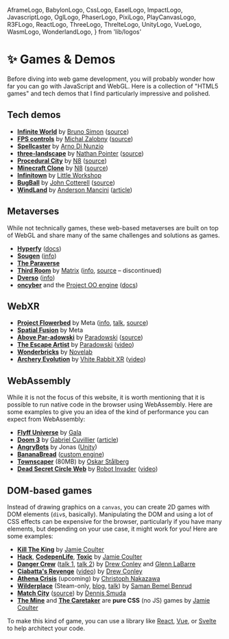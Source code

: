   AframeLogo,
  BabylonLogo,
  CssLogo,
  EaselLogo,
  ImpactLogo,
  JavascriptLogo,
  OglLogo,
  PhaserLogo,
  PixiLogo,
  PlayCanvasLogo,
  R3FLogo,
  ReactLogo,
  ThreeLogo,
  ThrelteLogo,
  UnityLogo,
  VueLogo,
  WasmLogo,
  WonderlandLogo,
} from 'lib/logos'

# ✨ Games & Demos

<NoBulletListStyles />

Before diving into web game development, you will probably wonder how far you can go with JavaScript and WebGL. Here is a collection of "HTML5 games" and tech demos that I find particularly impressive and polished.

<div style={{ margin: '32px 0' }}>
  <Games />
</div>

## Tech demos

- <ThreeLogo /> [**Infinite World**](https://infinite-world.vercel.app/) by [Bruno
  Simon](https://x.com/bruno_simon) ([source](https://github.com/brunosimon/infinite-world))
- <ThreeLogo /> [**FPS controls**](https://portfolio2022.michalzalobny.com/projects/first-person) by
  [Michal Zalobny](https://x.com/michalzalobny/status/1589575885601968128)
  ([source](https://github.com/michalzalobny/creative-bay/tree/main/src/containers/projects/FirstPerson))
- <ThreeLogo /> [**Spellcaster**](https://adinunz.io/spellcaster/) by [Arno Di
  Nunzio](https://x.com/aqro)
- <R3FLogo /> [**three-landscape**](https://three-landscape.vercel.app/) by [Nathan
  Pointer](https://x.com/nwpointer) ([source](https://github.com/nwpointer/three-landscape))
- <ThreeLogo /> [**Procedural City**](https://n8python.github.io/city/) by
  [N8](https://x.com/N8Programs) ([source](https://github.com/N8python/city))
- <ThreeLogo /> [**Minecraft Clone**](https://n8python.github.io/minecraftClone/) by
  [N8](https://x.com/N8Programs) ([source](https://github.com/N8python/minecraftClone))
- <ThreeLogo /> [**Infinitown**](https://demos.littleworkshop.fr/infinitown) by [Little
  Workshop](https://www.littleworkshop.fr/)
- <ThreeLogo /> [**BugBall**](https://www.johnc.pro/bugball/indexHIFI.html) by [John
  Cotterell](https://www.johnc.pro/) ([source](https://github.com/Cotterzz/titaniumballz))
- <ThreeLogo /> [**WindLand**](https://windland-neotix.vercel.app/) by [Anderson
  Mancini](https://x.com/Andersonmancini)
  ([article](https://tympanus.net/codrops/2022/04/25/case-study-windland-an-immersive-three-js-experience/))

## Metaverses

While not technically games, these web-based metaverses are built on top of WebGL and share many of the same challenges and solutions as games.

- <R3FLogo /> [**Hyperfy**](https://hyperfy.io) ([docs](https://docs.hyperfy.io/))
- <R3FLogo /> [**Sougen**](https://sougen.co/)
  ([info](https://docs.sougen.co/sougen-technical-advantages/webgl-powered))
- <R3FLogo /> [**The Paraverse**](https://paraverse.paragonsnft.com/)
- <ThreeLogo /> [**Third Room**](https://thirdroom.io/) by [Matrix](https://www.matrix.org/)
  ([info](https://thirdroom.io/preview#how-does-it-work),
  [source](https://github.com/matrix-org/thirdroom/) – discontinued)
- <ThreeLogo /> [**Dverso**](https://dverso.io/)
  ([info](https://dverso.notion.site/Welcome-to-dverso-s-whitepaper-148dea1069454546a8d1cda80b402dd1))
- <ThreeLogo /> [**oncyber**](https://oncyber.io/) and the [Project OO
  engine](https://oo.oncyber.io/) ([docs](https://doocs.oncyber.io/))

## WebXR

- <ThreeLogo /> [**Project Flowerbed**](https://flowerbed.metademolab.com/) by Meta
  ([info](https://developer.oculus.com/blog/project-flowerbed-a-webxr-case-study/),
  [talk](https://www.facebook.com/RealityLabs/videos/783508189585692),
  [source](https://github.com/meta-quest/ProjectFlowerbed))
- <ThreeLogo /> [**Spatial Fusion**](https://spatialfusion.io/) by Meta
- <AframeLogo /> [**Above Par-adowski**](https://aboveparadowski.com/) by
  [Paradowski](https://x.com/paracreative)
  ([source](https://glitch.com/edit/#!/above-par-adowski-mini-golf-par-t-2))
- <WonderlandLogo /> [**The Escape Artist**](https://esc.art/) by
  [Paradowski](https://x.com/paracreative)
  ([video](https://paradowski.com/stories/escape-artist-out-now))
- <WonderlandLogo /> [**Wonderbricks**](https://heyvr.io/game/wonderbricks/) by
  [Novelab](https://novelab.io)
- <WonderlandLogo /> [**Archery Evolution**](https://heyvr.io/game/archery-evolution/) by [Vhite
  Rabbit XR](https://x.com/vhiterabbitvr)
  ([video](https://x.com/SrileXR/status/1713667369422242035))

## WebAssembly

While it is not the focus of this website, it is worth mentioning that it is possible to run native code in the browser using WebAssembly. Here are some examples to give you an idea of the kind of performance you can expect from WebAssembly:

- <WasmLogo /> [**Flyff Universe**](https://universe.flyff.com/play) by
  [Gala](https://en.wikipedia.org/wiki/Gala_Inc.)
- <WasmLogo /> [**Doom 3**](https://wasm.continuation-labs.com/d3demo/) by [Gabriel
  Cuvillier](https://github.com/gabrielcuvillier)
  ([article](https://www.continuation-labs.com/projects/d3wasm/))
- <WasmLogo /> [**AngryBots**](https://beta.unity3d.com/jonas/AngryBots/) by Jonas
  ([Unity](https://unity.com/))
- <WasmLogo /> [**BananaBread**](https://kripken.github.io/misc-js-benchmarks/banana/) ([custom
  engine](https://github.com/kripken/BananaBread/))
- <UnityLogo /> [**Townscaper**](https://oskarstalberg.com/Townscaper/) (80MB) by [Oskar
  Stålberg](https://x.com/OskSta)
- <WonderlandLogo /> [**Dead Secret Circle
  Web**](https://robot-invader.itch.io/dead-secret-circle-demo) by [Robot
  Invader](http://robotinvader.com/) ([video](https://x.com/WebXREngine/status/1714629904724271413))

## DOM-based games

Instead of drawing graphics on a `canvas`, you can create 2D games with DOM elements (`div`s, basically). Manipulating the DOM and using a lot of CSS effects can be expensive for the browser, particularly if you have many elements, but depending on your use case, it might work for you! Here are some examples:

- <CssLogo /> <VueLogo /> [**Kill The King**](https://codepen.io/jcoulterdesign/full/MWeZWxQ) by
  [Jamie Coulter](https://x.com/jamiecoulter89)
- <CssLogo /> <JavascriptLogo /> [**Hack**](https://codepen.io/jcoulterdesign/full/abYNyLq),
  [**CodepenLife**](https://codepen.io/jcoulterdesign/full/YvgpZW),
  [**Toxic**](https://codepen.io/jcoulterdesign/full/MWYKzaq) by [Jamie
  Coulter](https://x.com/jamiecoulter89)
- <CssLogo /> <ReactLogo /> [**Danger Crew**](https://thedangercrew.com/) ([talk
  1](https://www.youtube.com/watch?v=0pfLapmfxdY), [talk
  2](https://www.youtube.com/watch?v=nHaiLWUaWWw)) by [Drew Conley](https://x.com/drewconley13) and
  [Glenn LaBarre](https://x.com/GlennLaBarre)
- <CssLogo /> <ReactLogo /> [**Ciabatta's Revenge**](https://drewconley.itch.io/ciabattas-revenge)
  ([video](https://www.youtube.com/watch?v=4UiwfGaQGFA)) by [Drew
  Conley](https://x.com/drewconley13)
- <CssLogo /> <ReactLogo /> [**Athena Crisis**](https://athenacrisis.com/) (upcoming) by [Christoph
  Nakazawa](https://x.com/cpojer)
- <CssLogo /> <ReactLogo /> [**Wilderplace**](https://wilderplace.place/) (Steam-only,
  [blog](https://trashmoon.com/blog/), [talk](https://www.youtube.com/watch?v=yWzHEWJi7IE)) by
  [Saman Bemel Benrud](https://trashmoon.com/)
- <CssLogo /> [**Match City**](https://dennissmuda.github.io/match-city/)
  ([source](https://github.com/DennisSmuda/match-city)) by [Dennis Smuda](https://dennissmuda.com/)
- <CssLogo /> [**The Mine**](https://codepen.io/jcoulterdesign/full/NOMeEb) and [**The
  Caretaker**](https://codepen.io/jcoulterdesign/full/WNxjVbW) are **pure CSS** (no JS) games by
  [Jamie Coulter](https://x.com/jamiecoulter89)

To make this kind of game, you can use a library like [React](https://reactjs.org/), [Vue](https://vuejs.org/), or [Svelte](https://svelte.dev/) to help architect your code.
